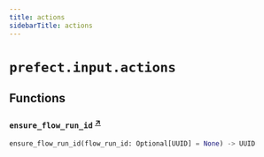 ```yaml
---
title: actions
sidebarTitle: actions
---
```


# `prefect.input.actions`

## Functions

### `ensure_flow_run_id` <sup><a href="https://github.com/PrefectHQ/prefect/blob/main/src/prefect/input/actions.py#L20" target="_blank">↗</a></sup>

```python
ensure_flow_run_id(flow_run_id: Optional[UUID] = None) -> UUID
```
